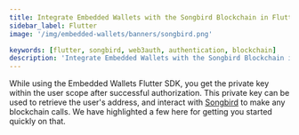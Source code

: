 ```yaml
---
title: Integrate Embedded Wallets with the Songbird Blockchain in Flutter
sidebar_label: Flutter
image: '/img/embedded-wallets/banners/songbird.png'

keywords: [flutter, songbird, web3auth, authentication, blockchain]
description: 'Integrate Embedded Wallets with the Songbird Blockchain in Flutter'
---
```



<SEO
  title="Integrate Embedded Wallets with the Songbird Blockchain in Flutter"
  description="Integrate Embedded Wallets with the Songbird Blockchain in Flutter"
  image="https://docs.metamask.io/img/embedded-wallets/banners/songbird.png"
  slug="/embedded-wallets/connect-blockchain/evm/songbird/flutter"
/>

While using the Embedded Wallets Flutter SDK, you get the private key within the user scope after successful authorization. This private key can be used to retrieve the user's address, and interact with [Songbird](https://www.flare.network) to make any blockchain calls. We have highlighted a few here for getting you started quickly on that.

<EVMInteraction />
